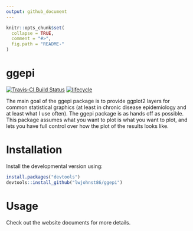 ```yaml
---
output: github_document
---
```


<!-- README.md is generated from README.Rmd. Please edit that file -->

```r
knitr::opts_chunk$set(
  collapse = TRUE,
  comment = "#>",
  fig.path = "README-"
)
```

# ggepi

[![Travis-CI Build Status](https://travis-ci.org/lwjohnst86/ggepi.svg?branch=master)](https://travis-ci.org/lwjohnst86/ggepi)
[![lifecycle](https://img.shields.io/badge/lifecycle-experimental-orange.svg)](https://www.tidyverse.org/lifecycle/#experimental)

The main goal of the ggepi package is to provide ggplot2 layers for common
statistical graphics (at least in chronic disease epidemiology and at least
what I use often). The ggepi package is as hands off as possible. This package
assumes what you want to plot is what you want to plot, and lets you have full
control over how the plot of the results looks like. 

# Installation

Install the developmental version using:

```r
install.packages("devtools")
devtools::install_github("lwjohnst86/ggepi")
```

# Usage

Check out the website documents for more details.
